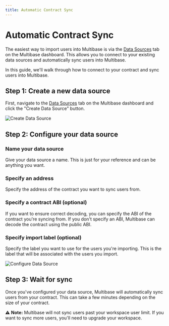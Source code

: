 ```yaml
---
title: Automatic Contract Sync
---
```



# Automatic Contract Sync

The easiest way to import users into Multibase is via the [Data Sources](https://app.multibase.co/sources) tab on the Multibase dashboard. This allows you to connect to your existing data sources and automatically sync users into Multibase.

In this guide, we'll walk through how to connect to your contract and sync users into Multibase.

## Step 1: Create a new data source

First, navigate to the [Data Sources](https://app.multibase.co/sources) tab on the Multibase dashboard and click the "Create Data Source" button.

<Image 
    className="mt-4 rounded-lg shadow-md"
    src="/docs/images/import/source1.png"
    alt="Create Data Source"
    unoptimized={true}
    width={300} 
    height={300}
/>

## Step 2: Configure your data source

### Name your data source

Give your data source a name. This is just for your reference and can be anything you want.

### Specify an address

Specify the address of the contract you want to sync users from.

### Specify a contract ABI (optional)

If you want to ensure correct decoding, you can specify the ABI of the contract you're syncing from. If you don't specify an ABI, Multibase can decode the contract using the public ABI.

### Specify import label (optional)

Specify the label you want to use for the users you're importing. This is the label that will be associated with the users you import.

<Image 
    className="mt-4 rounded-lg shadow-md"
    src="/docs/images/import/source2.png"
    alt="Configure Data Source"
    unoptimized={true}
    width={400} 
    height={400}
/>

## Step 3: Wait for sync

Once you've configured your data source, Multibase will automatically sync users from your contract. This can take a few minutes depending on the size of your contract.

⚠️ **Note:** Multibase will not sync users past your workspace user limit. If you want to sync more users, you'll need to upgrade your workspace.